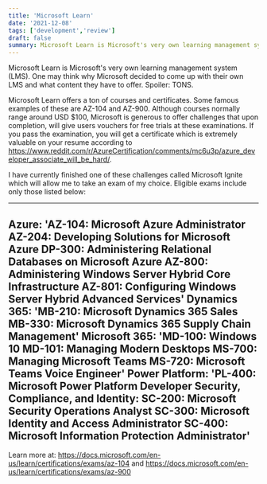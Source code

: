 ```yaml
---
title: 'Microsoft Learn'
date: '2021-12-08'
tags: ['development','review'] 
draft: false
summary: Microsoft Learn is Microsoft's very own learning management system (LMS)
---
```



Microsoft Learn is Microsoft's very own learning management system (LMS). One may think why Microsoft decided to come up with their own LMS and what content they have to offer. Spoiler: TONS.

Microsoft Learn offers a ton of courses and certificates. Some famous examples of these are AZ-104 and AZ-900. Although courses normally range around USD $100, Microsoft is generous to offer challenges that upon completion, will give users vouchers for free trials at these examinations. If you pass the examination, you will get a certificate which is extremely valuable on your resume according to https://www.reddit.com/r/AzureCertification/comments/mc6u3p/azure_developer_associate_will_be_hard/.

I have currently finished one of these challenges called Microsoft Ignite which will allow me to take an exam of my choice. Eligible exams include only those listed below:


---
Azure:	          'AZ-104: Microsoft Azure Administrator
                  AZ-204: Developing Solutions for Microsoft Azure
                  DP-300: Administering Relational Databases on Microsoft Azure
                  AZ-800: Administering Windows Server Hybrid Core Infrastructure
                  AZ-801: Configuring Windows Server Hybrid Advanced Services'
Dynamics 365:	    'MB-210: Microsoft Dynamics 365 Sales
                  MB-330: Microsoft Dynamics 365 Supply Chain Management'
Microsoft 365:	  'MD-100: Windows 10
                  MD-101: Managing Modern Desktops
                  MS-700: Managing Microsoft Teams
                  MS-720: Microsoft Teams Voice Engineer'
Power Platform:	  'PL-400: Microsoft Power Platform Developer
Security, Compliance, and Identity:	SC-200: Microsoft Security Operations Analyst
SC-300: Microsoft Identity and Access Administrator
SC-400: Microsoft Information Protection Administrator'
---

Learn more at: https://docs.microsoft.com/en-us/learn/certifications/exams/az-104 and https://docs.microsoft.com/en-us/learn/certifications/exams/az-900
